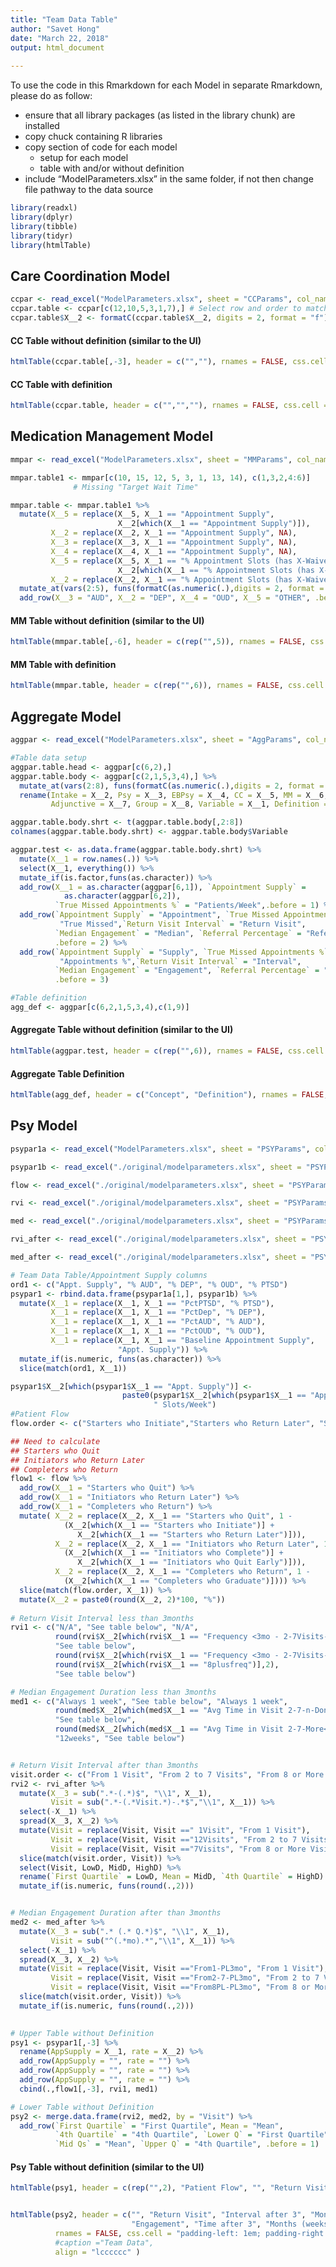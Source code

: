---
title: "Team Data Table"
author: "Savet Hong"
date: "March 22, 2018"
output: html_document
     
---

To use the code in this Rmarkdown for each Model in separate Rmarkdown, please do as follow:

- ensure that all library packages (as listed in the library chunk) are installed
- copy chuck containing R libraries 
- copy section of code for each model
    + setup for each model
    + table with and/or without definition
- include "ModelParameters.xlsx" in the same folder, if not then change file pathway to the data source    

```{r library, include=FALSE}

library(readxl)
library(dplyr)
library(tibble)
library(tidyr)
library(htmlTable)

```

## Care Coordination Model


```{r cc_setup, include=FALSE}
ccpar <- read_excel("ModelParameters.xlsx", sheet = "CCParams", col_names = FALSE)
ccpar.table <- ccpar[c(12,10,5,3,1,7),] # Select row and order to match UI
ccpar.table$X__2 <- formatC(ccpar.table$X__2, digits = 2, format = "f")

```

#### CC Table without definition (similar to the UI)

```{r cc_table_NOdef, echo=FALSE}

htmlTable(ccpar.table[,-3], header = c("",""), rnames = FALSE, css.cell = "padding-left: 1em; padding-right: 1em;", caption ="Team Data", align = "lr")
```

#### CC Table with definition

```{r cc_table_def, echo=FALSE}
htmlTable(ccpar.table, header = c("","",""), rnames = FALSE, css.cell = "padding-left: 1em; padding-right: 1em;", caption ="Team Data", align = "lrl")
```

## Medication Management Model


```{r mm_setup, include=FALSE}
mmpar <- read_excel("ModelParameters.xlsx", sheet = "MMParams", col_names = FALSE, range = "A1:F16")

mmpar.table1 <- mmpar[c(10, 15, 12, 5, 3, 1, 13, 14), c(1,3,2,4:6)] 
              # Missing "Target Wait Time"

mmpar.table <- mmpar.table1 %>%
  mutate(X__5 = replace(X__5, X__1 == "Appointment Supply", 
                        X__2[which(X__1 == "Appointment Supply")]),
         X__2 = replace(X__2, X__1 == "Appointment Supply", NA),
         X__3 = replace(X__3, X__1 == "Appointment Supply", NA),
         X__4 = replace(X__4, X__1 == "Appointment Supply", NA),
         X__5 = replace(X__5, X__1 == "% Appointment Slots (has X-Waiver)",
                        X__2[which(X__1 == "% Appointment Slots (has X-Waiver)")]),
         X__2 = replace(X__2, X__1 == "% Appointment Slots (has X-Waiver)", NA)) %>%
  mutate_at(vars(2:5), funs(formatC(as.numeric(.),digits = 2, format = "f"))) %>%
  add_row(X__3 = "AUD", X__2 = "DEP", X__4 = "OUD", X__5 = "OTHER", .before = 3)

```

#### MM Table without definition (similar to the UI)

```{r mm_table_NOdef, echo=FALSE}

htmlTable(mmpar.table[,-6], header = c(rep("",5)), rnames = FALSE, css.cell = "padding-left: 1em; padding-right: 1em;", caption ="Team Data", align = "lrrrr")

```

#### MM Table with definition

```{r mm_table_def, echo=FALSE}

htmlTable(mmpar.table, header = c(rep("",6)), rnames = FALSE, css.cell = "padding-left: 1em; padding-right: 1em;", caption ="Team Data", align = "lrrrrl")

```


## Aggregate Model

```{r agg_setup, include=FALSE}
aggpar <- read_excel("ModelParameters.xlsx", sheet = "AggParams", col_names = FALSE, range = "A1:I12")

#Table data setup
aggpar.table.head <- aggpar[c(6,2),]
aggpar.table.body <- aggpar[c(2,1,5,3,4),] %>%
  mutate_at(vars(2:8), funs(formatC(as.numeric(.),digits = 2, format = "f"))) %>%
  rename(Intake = X__2, Psy = X__3, EBPsy = X__4, CC = X__5, MM = X__6, 
         Adjunctive = X__7, Group = X__8, Variable = X__1, Definition = X__9)

aggpar.table.body.shrt <- t(aggpar.table.body[,2:8]) 
colnames(aggpar.table.body.shrt) <- aggpar.table.body$Variable

aggpar.test <- as.data.frame(aggpar.table.body.shrt) %>%
  mutate(X__1 = row.names(.)) %>%
  select(X__1, everything()) %>%
  mutate_if(is.factor,funs(as.character)) %>%
  add_row(X__1 = as.character(aggpar[6,1]), `Appointment Supply` =
            as.character(aggpar[6,2]), 
          `True Missed Appointments %` = "Patients/Week",.before = 1) %>%
  add_row(`Appointment Supply` = "Appointment", `True Missed Appointments %` = 
           "True Missed",`Return Visit Interval` = "Return Visit", 
          `Median Engagement` = "Median", `Referral Percentage` = "Referral",
          .before = 2) %>%
  add_row(`Appointment Supply` = "Supply", `True Missed Appointments %` = 
           "Appointments %",`Return Visit Interval` = "Interval", 
          `Median Engagement` = "Engagement", `Referral Percentage` = "Percentage",
          .before = 3)

#Table definition
agg_def <- aggpar[c(6,2,1,5,3,4),c(1,9)]
```

#### Aggregate Table without definition (similar to the UI)

```{r agg_table, echo=FALSE}

htmlTable(aggpar.test, header = c(rep("",6)), rnames = FALSE, css.cell = "padding-left: 1em; padding-right: 1em;", caption ="Team Data", align = "lrrrr")

```
#### Aggregate Table Definition

```{r agg_table_def, echo=FALSE}
htmlTable(agg_def, header = c("Concept", "Definition"), rnames = FALSE, css.cell = "padding-left: 1em; padding-right: 1em;", caption ="Team Data: Aggregate Table Concept Definition", align = "ll")

```

## Psy Model

```{r psy_datafiles, include=FALSE}
psypar1a <- read_excel("ModelParameters.xlsx", sheet = "PSYParams", col_names = FALSE, range = "B35:D36")

psypar1b <- read_excel("./original/modelparameters.xlsx", sheet = "PSYParams", col_names = FALSE, range = "B40:D43")

flow <- read_excel("./original/modelparameters.xlsx", sheet = "PSYParams", col_names = FALSE, range = "B3:D7")

rvi <- read_excel("./original/modelparameters.xlsx", sheet = "PSYParams", col_names = FALSE, range = "B8:D12")

med <- read_excel("./original/modelparameters.xlsx", sheet = "PSYParams", col_names = FALSE, range = "B13:D14")

rvi_after <- read_excel("./original/modelparameters.xlsx", sheet = "PSYParams", col_names = FALSE, range = "B15:D23")

med_after <- read_excel("./original/modelparameters.xlsx", sheet = "PSYParams", col_names = FALSE, range = "B24:D32")
```

```{r psy_setup, include=FALSE}
# Team Data Table/Appointment Supply columns
ord1 <- c("Appt. Supply", "% AUD", "% DEP", "% OUD", "% PTSD")
psypar1 <- rbind.data.frame(psypar1a[1,], psypar1b) %>%
  mutate(X__1 = replace(X__1, X__1 == "PctPTSD", "% PTSD"),
         X__1 = replace(X__1, X__1 == "PctDep", "% DEP"),
         X__1 = replace(X__1, X__1 == "PctAUD", "% AUD"),
         X__1 = replace(X__1, X__1 == "PctOUD", "% OUD"),
         X__1 = replace(X__1, X__1 == "Baseline Appointment Supply", 
                        "Appt. Supply")) %>%
  mutate_if(is.numeric, funs(as.character)) %>%
  slice(match(ord1, X__1))

psypar1$X__2[which(psypar1$X__1 == "Appt. Supply")] <-  
                         paste0(psypar1$X__2[which(psypar1$X__1 == "Appt. Supply")], 
                                " Slots/Week")
#Patient Flow 
flow.order <- c("Starters who Initiate","Starters who Return Later", "Starters who Quit", "Initiators who Complete","Initiators who Return Later", "Initiators who Quit Early", "Completers who Graduate","Completers who Return")

## Need to calculate
## Starters who Quit
## Initiators who Return Later
## Completers who Return
flow1 <- flow %>%
  add_row(X__1 = "Starters who Quit") %>% 
  add_row(X__1 = "Initiators who Return Later") %>%
  add_row(X__1 = "Completers who Return") %>%
  mutate( X__2 = replace(X__2, X__1 == "Starters who Quit", 1 - 
            (X__2[which(X__1 == "Starters who Initiate")] + 
               X__2[which(X__1 == "Starters who Return Later")])),
          X__2 = replace(X__2, X__1 == "Initiators who Return Later", 1 - 
            (X__2[which(X__1 == "Initiators who Complete")] + 
               X__2[which(X__1 == "Initiators who Quit Early")])),
          X__2 = replace(X__2, X__1 == "Completers who Return", 1 - 
            (X__2[which(X__1 == "Completers who Graduate")]))) %>%
  slice(match(flow.order, X__1)) %>%
  mutate(X__2 = paste0(round(X__2, 2)*100, "%"))
          
# Return Visit Interval less than 3months
rvi1 <- c("N/A", "See table below", "N/A", 
          round(rvi$X__2[which(rvi$X__1 == "Frequency <3mo - 2-7Visits-n-More<3mo")],2) ,
          "See table below",
          round(rvi$X__2[which(rvi$X__1 == "Frequency <3mo - 2-7Visits-n-done")],2), 
          round(rvi$X__2[which(rvi$X__1 == "8plusfreq")],2),
          "See table below")

# Median Engagement Duration less than 3months
med1 <- c("Always 1 week", "See table below", "Always 1 week",
          round(med$X__2[which(med$X__1 == "Avg Time in Visit 2-7-n-Done")], 2),
          "See table below", 
          round(med$X__2[which(med$X__1 == "Avg Time in Visit 2-7-More<3mo")],2),
          "12weeks", "See table below")


# Return Visit Interval after than 3months
visit.order <- c("From 1 Visit", "From 2 to 7 Visits", "From 8 or More Visits")
rvi2 <- rvi_after %>%
  mutate(X__3 = sub(".*-(.*)$", "\\1", X__1),
         Visit = sub(".*-(.*Visit.*)-.*$","\\1", X__1)) %>%
  select(-X__1) %>%
  spread(X__3, X__2) %>%
  mutate(Visit = replace(Visit, Visit ==" 1Visit", "From 1 Visit"),
         Visit = replace(Visit, Visit =="12Visits", "From 2 to 7 Visits"),
         Visit = replace(Visit, Visit =="7Visits", "From 8 or More Visits")) %>%
  slice(match(visit.order, Visit)) %>%
  select(Visit, LowD, MidD, HighD) %>%
  rename(`First Quartile` = LowD, Mean = MidD, `4th Quartile` = HighD) %>%
  mutate_if(is.numeric, funs(round(.,2)))


# Median Engagement Duration after than 3months
med2 <- med_after %>%
  mutate(X__3 = sub(".* (.* Q.*)$", "\\1", X__1),
         Visit = sub("^(.*mo).*","\\1", X__1)) %>%
  select(-X__1) %>%
  spread(X__3, X__2) %>%
  mutate(Visit = replace(Visit, Visit =="From1-PL3mo", "From 1 Visit"),
         Visit = replace(Visit, Visit =="From2-7-PL3mo", "From 2 to 7 Visits"),
         Visit = replace(Visit, Visit =="From8PL-PL3mo", "From 8 or More Visits"))%>%
  slice(match(visit.order, Visit)) %>%
  mutate_if(is.numeric, funs(round(.,2)))

         
# Upper Table without Definition
psy1 <- psypar1[,-3] %>%
  rename(AppSupply = X__1, rate = X__2) %>%
  add_row(AppSupply = "", rate = "") %>%
  add_row(AppSupply = "", rate = "") %>%
  add_row(AppSupply = "", rate = "") %>%
  cbind(.,flow1[,-3], rvi1, med1)

# Lower Table without Definition
psy2 <- merge.data.frame(rvi2, med2, by = "Visit") %>%
  add_row(`First Quartile` = "First Quartile", Mean = "Mean", 
          `4th Quartile` = "4th Quartile", `Lower Q` = "First Quartile",
          `Mid Qs` = "Mean", `Upper Q` = "4th Quartile", .before = 1)

```

#### Psy Table without definition (similar to the UI)
```{r psy_table, echo=FALSE}
htmlTable(psy1, header = c(rep("",2), "Patient Flow", "", "Return Visit \nInterval (weeks)", "Median Engagement \nDuration"), rnames = FALSE, css.cell = "padding-left: 1em; padding-right: 1em;", caption ="Team Data", align = "lllrcc")


htmlTable(psy2, header = c("", "Return Visit", "Interval after 3", "Months (weeks)",
                           "Engagement", "Time after 3", "Months (weeks)"),
          rnames = FALSE, css.cell = "padding-left: 1em; padding-right: 1em;", 
          #caption ="Team Data", 
          align = "lcccccc" )

```
